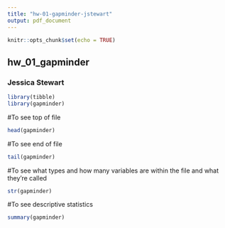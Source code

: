 ```yaml
---
title: "hw-01-gapminder-jstewart"
output: pdf_document
---
```


```r
knitr::opts_chunk$set(echo = TRUE)
```

## hw_01_gapminder
### Jessica Stewart

```r
library(tibble)
library(gapminder)
```

#To see top of file
```r
head(gapminder)
```
#To see end of file
```r
tail(gapminder)
```

#To see what types and how many variables are within the file and what they're called
```r
str(gapminder)
```

#To see descriptive statistics
```r
summary(gapminder)
```
